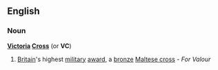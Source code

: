 ==English==
===Noun===
{{wikipedia}}
'''[[Victoria]] [[Cross]]''' (or '''VC''')
#[[Britain]]'s highest [[military]] [[award]], a [[bronze]] [[Maltese cross]] - ''For Valour''